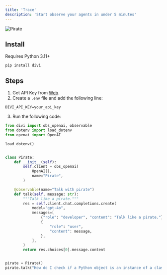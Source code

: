 ```yaml
---
title: 'Trace'
description: 'Start observe your agents in under 5 minutes'
---
```

![Pirate](/images/pirate-example.png)

## Install

Requires Python 3.11+

```shell
pip install divi
```

## Steps

1. Get API Key from [Web](https://www.divine-agent.com/dashboard/api-keys).
2. Create a `.env` file and add the following line:
  ```env
  DIVI_API_KEY=your_api_key
  ```
3. Run the following code:
  ```python Pirate Example {1,10-13,15} [expandable]
  from divi import obs_openai, observable
  from dotenv import load_dotenv
  from openai import OpenAI

  load_dotenv()


  class Pirate:
      def __init__(self):
          self.client = obs_openai(
              OpenAI(),
              name="Pirate",
          )

      @observable(name="Talk with pirate")
      def talk(self, message: str):
          """Talk like a pirate."""
          res = self.client.chat.completions.create(
              model="gpt-4o",
              messages=[
                  {"role": "developer", "content": "Talk like a pirate."},
                  {
                      "role": "user",
                      "content": message,
                  },
              ],
          )
          return res.choices[0].message.content


  pirate = Pirate()
  pirate.talk("How do I check if a Python object is an instance of a class?")
  ```

